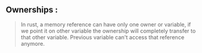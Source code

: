 ## Ownerships :

> In rust, a memory reference can have only one owner or variable, if we point it on other variable the ownership will completely transfer to that other variable. Previous variable can't access that reference anymore. 


